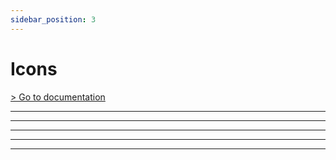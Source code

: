 ```yaml
---
sidebar_position: 3
---
```


# Icons



[> Go to documentation](https://ant.design/components/icon/)

<Icons
    title="Directional Icons"
    data={DirectionalIcons}
/>

---

<Icons
    title="Suggested Icons"
    data={SuggestedIcons}
/>

---

<Icons
    title="Editor Icons"
    data={EditorIcons}
/>

---

<Icons
    title="Data Icons"
    data={DataIcons}
/>

---

<Icons
    title="Brand and Logos"
    data={BrandIcons}
/>

---

<Icons
    title="Application Icons"
    data={ApplicationIcons}
/>
